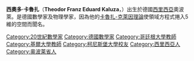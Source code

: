 '''西奧多·卡魯扎'''（'''Theodor Franz Eduard Kaluza'''，{{bd|1885年|11月9日|1954年|1月19日}}）出生於德國[[西里西亞|西里西亞]]奧波萊。是德國數學家及物理學家，因為他的[[卡魯扎-克萊因理論|卡魯扎-克萊因理論]]使領域方程式捲入5維的空間而聞名。

{{Authority control}}
{{DEFAULTSORT:Kaluza, Theodor Franz Eduard}}

[[Category:20世紀數學家|Category:20世紀數學家]]
[[Category:德國數學家|Category:德國數學家]]
[[Category:哥廷根大學教師|Category:哥廷根大學教師]]
[[Category:基爾大學教師|Category:基爾大學教師]]
[[Category:柯尼斯堡大學校友|Category:柯尼斯堡大學校友]]
[[Category:西里西亞人|Category:西里西亞人]]
[[Category:奥波莱省人|Category:奥波莱省人]]